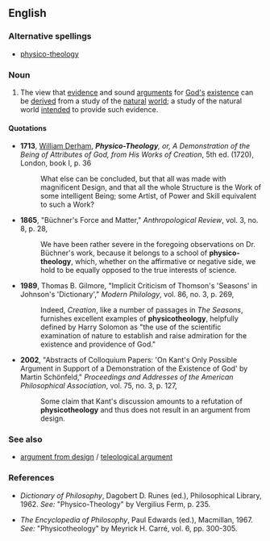 ==English==

===Alternative spellings===
*[[physico-theology]]

===Noun===
{{en-noun|-}}

#{{context|philosophy|theology|dated}} The view that [[evidence]] and sound [[argument]]s for [[God]][['s]] [[existence]] can be [[derive]]d from a study of the [[natural]] [[world]]; a study of the natural world [[intend]]ed to provide such evidence.

====Quotations====
{{timeline|
1700s=1713|
1800s=1865|
1900s=1989|
2000s=2002}}
*'''1713''', [[w:William_Derham|William Derham]], '''''Physico-Theology''', or, A Demonstration of the Being of Attributes of God, from His Works of Creation'', 5th ed. (1720), London, book I, p. 36
*:What else can be concluded, but that all was made with magnificent Design, and that all the whole Structure is the Work of some intelligent Being; some Artist, of Power and Skill equivalent to such a Work?
*'''1865''', "Büchner's Force and Matter," ''Anthropological Review'', vol. 3, no. 8, p. 28,
*:We have been rather severe in the foregoing observations on Dr. Büchner's work, because it belongs to a school of '''physico-theology''', which, whether on the affirmative or negative side, we hold to be equally opposed to the true interests of science.
*'''1989''', Thomas B. Gilmore, "Implicit Criticism of Thomson's 'Seasons' in Johnson's 'Dictionary'," ''Modern Philology'', vol. 86, no. 3, p. 269,
*:Indeed, ''Creation'', like a number of passages in ''The Seasons'', furnishes excellent examples of '''physicotheology''', helpfully defined by Harry Solomon as "the use of the scientific examination of nature to establish and raise admiration for the existence and providence of God."
*'''2002''', "Abstracts of Colloquium Papers: 'On Kant's Only Possible Argument in Support of a Demonstration of the Existence of God' by Martin Schönfeld," ''Proceedings and Addresses of the American Philosophical Association'', vol. 75, no. 3, p. 127,
*:Some claim that Kant's discussion amounts to a refutation of '''physicotheology''' and thus does not result in an argument from design.

===See also===
*[[argument from design]] / [[teleological argument]]

===References===
*''Dictionary of Philosophy'', Dagobert D. Runes (ed.), Philosophical Library, 1962. ''See:'' "Physico-Theology" by Vergilius Ferm, p. 235.

*''The Encyclopedia of Philosophy'', Paul Edwards (ed.), Macmillan, 1967. ''See:'' "Physicotheology" by Meyrick H. Carré, vol. 6, pp. 300-305.